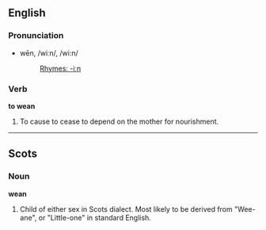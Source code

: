 ==English==
===Pronunciation===
*wēn, /wiːn/, /</tt>wi:n</tt>/
*:[[Rhymes:English:-iːn|Rhymes: -iːn]]

===Verb===
'''to wean'''

#To cause to cease to depend on the mother for nourishment.

----

==Scots==
===Noun===
'''wean'''

#Child of either sex in Scots dialect. Most likely to be derived from "Wee-ane", or "Little-one" in standard English.
